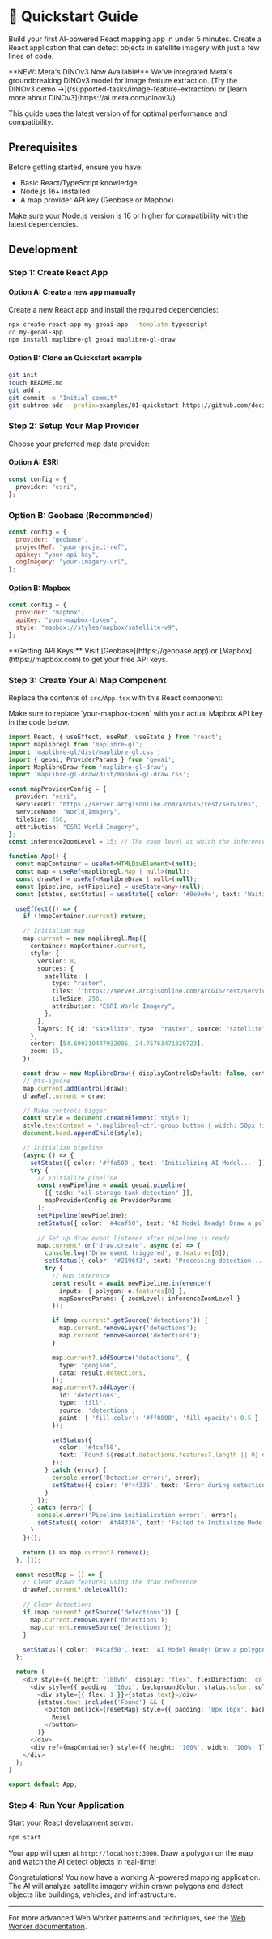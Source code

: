 
# 🚀 Quickstart Guide

Build your first AI-powered React mapping app in under 5 minutes. Create a React application that can detect objects in satellite imagery with just a few lines of code.

<Callout type="default" emoji="🚀">
  **NEW: Meta's DINOv3 Now Available!** We've integrated Meta's groundbreaking DINOv3 model for image feature extraction.
  [Try the DINOv3 demo →](/supported-tasks/image-feature-extraction) or [learn more about DINOv3](https://ai.meta.com/dinov3/).
</Callout>

<VideoEmbed
  src="https://geobase-docs.s3.amazonaws.com/geobase-ai-assets/oil-storage-tank-detection.mp4"
  title="Oil Storage Tank Detection Demo"
/>

<Callout type="info" emoji="ℹ️">
  This guide uses the latest version of <PackageName /> for optimal
  performance and compatibility.
</Callout>

## Prerequisites

Before getting started, ensure you have:

- Basic React/TypeScript knowledge
- Node.js 16+ installed
- A map provider API key (Geobase or Mapbox)

<Callout type="warning" emoji="⚠️">
  Make sure your Node.js version is 16 or higher for compatibility with the
  latest dependencies.
</Callout>

## Development

### Step 1: Create React App

#### Option A: Create a new app manually

Create a new React app and install the required dependencies:

```bash
npx create-react-app my-geoai-app --template typescript
cd my-geoai-app
npm install maplibre-gl geoai maplibre-gl-draw
```

#### Option B: Clone an Quickstart example
```bash
git init
touch README.md
git add .
git commit -m "Initial commit"
git subtree add --prefix=examples/01-quickstart https://github.com/decision-labs/geoai.js main --squash
```

### Step 2: Setup Your Map Provider

Choose your preferred map data provider:

#### Option A: ESRI

```typescript
const config = {
  provider: "esri",
};
```

### Option B: Geobase (Recommended)

```javascript
const config = {
  provider: "geobase",
  projectRef: "your-project-ref",
  apikey: "your-api-key",
  cogImagery: "your-imagery-url",
};
```

#### Option B: Mapbox

```javascript
const config = {
  provider: "mapbox",
  apiKey: "your-mapbox-token",
  style: "mapbox://styles/mapbox/satellite-v9",
};
```

<Callout type="info" emoji="📝">
  **Getting API Keys:** Visit [Geobase](https://geobase.app) or
  [Mapbox](https://mapbox.com) to get your free API keys.
</Callout>

### Step 3: Create Your AI Map Component

Replace the contents of `src/App.tsx` with this React component:

<Callout type="warning" emoji="⚠️">
  Make sure to replace `your-mapbox-token` with your actual Mapbox API key in
  the code below.
</Callout>

```typescript
import React, { useEffect, useRef, useState } from 'react';
import maplibregl from 'maplibre-gl';
import 'maplibre-gl/dist/maplibre-gl.css';
import { geoai, ProviderParams } from 'geoai';
import MaplibreDraw from 'maplibre-gl-draw';
import 'maplibre-gl-draw/dist/mapbox-gl-draw.css';

const mapProviderConfig = {
  provider: "esri",
  serviceUrl: "https://server.arcgisonline.com/ArcGIS/rest/services",
  serviceName: "World_Imagery",
  tileSize: 256,
  attribution: "ESRI World Imagery",
};
const inferenceZoomLevel = 15; // The zoom level at which the inference will be run

function App() {
  const mapContainer = useRef<HTMLDivElement>(null);
  const map = useRef<maplibregl.Map | null>(null);
  const drawRef = useRef<MaplibreDraw | null>(null);
  const [pipeline, setPipeline] = useState<any>(null);
  const [status, setStatus] = useState({ color: '#9e9e9e', text: 'Waiting...' });

  useEffect(() => {
    if (!mapContainer.current) return;

    // Initialize map
    map.current = new maplibregl.Map({
      container: mapContainer.current,
      style: {
        version: 8,
        sources: {
          satellite: {
            type: "raster",
            tiles: ["https://server.arcgisonline.com/ArcGIS/rest/services/World_Imagery/MapServer/tile/{z}/{y}/{x}"],
            tileSize: 256,
            attribution: "ESRI World Imagery",
          },
        },
        layers: [{ id: "satellite", type: "raster", source: "satellite" }],
      },
      center: [54.690310447932006, 24.75763471820723],
      zoom: 15,
    });

    const draw = new MaplibreDraw({ displayControlsDefault: false, controls: { polygon: true, trash: true } });
    // @ts-ignore
    map.current.addControl(draw);
    drawRef.current = draw;

    // Make controls bigger
    const style = document.createElement('style');
    style.textContent = '.maplibregl-ctrl-group button { width: 50px !important; height: 50px !important; font-size: 20px !important; } .maplibregl-ctrl-group { border-radius: 8px !important; }';
    document.head.appendChild(style);

    // Initialize pipeline
    (async () => {
      setStatus({ color: '#ffa500', text: 'Initializing AI Model...' });
      try {
        // Initialize pipeline
        const newPipeline = await geoai.pipeline(
          [{ task: "oil-storage-tank-detection" }],
          mapProviderConfig as ProviderParams
        );
        setPipeline(newPipeline);
        setStatus({ color: '#4caf50', text: 'AI Model Ready! Draw a polygon to detect oil storage tanks using the controls on the right.' });
        
        // Set up draw event listener after pipeline is ready
        map.current?.on('draw.create', async (e) => {
          console.log('Draw event triggered', e.features[0]);
          setStatus({ color: '#2196f3', text: 'Processing detection...' });
          try {
            // Run inference
            const result = await newPipeline.inference({
              inputs: { polygon: e.features[0] },
              mapSourceParams: { zoomLevel: inferenceZoomLevel }
            });

            if (map.current?.getSource('detections')) {
              map.current.removeLayer('detections');
              map.current.removeSource('detections');
            }

            map.current?.addSource("detections", {
              type: "geojson",
              data: result.detections,
            });
            map.current?.addLayer({
              id: 'detections',
              type: 'fill',
              source: 'detections',
              paint: { 'fill-color': '#ff0000', 'fill-opacity': 0.5 }
            });

            setStatus({
              color: '#4caf50',
              text: `Found ${result.detections.features?.length || 0} oil storage tank${(result.detections.features?.length || 0) !== 1 ? 's' : ''}!`,
            });
          } catch (error) {
            console.error('Detection error:', error);
            setStatus({ color: '#f44336', text: 'Error during detection' });
          }
        });
      } catch (error) {
        console.error('Pipeline initialization error:', error);
        setStatus({ color: '#f44336', text: 'Failed to Initialize Model' });
      }
    })();

    return () => map.current?.remove();
  }, []);

  const resetMap = () => {
    // Clear drawn features using the draw reference
    drawRef.current?.deleteAll();
    
    // Clear detections
    if (map.current?.getSource('detections')) {
      map.current.removeLayer('detections');
      map.current.removeSource('detections');
    }
    
    setStatus({ color: '#4caf50', text: 'AI Model Ready! Draw a polygon to detect oil storage tanks using the controls on the right.' });
  };

  return (
    <div style={{ height: '100vh', display: 'flex', flexDirection: 'column' }}>
      <div style={{ padding: '16px', backgroundColor: status.color, color: 'white', fontSize: '20px', textAlign: 'center', fontWeight: 'bold', display: 'flex', justifyContent: 'space-between', alignItems: 'center' }}>
        <div style={{ flex: 1 }}>{status.text}</div>
        {status.text.includes('Found') && (
          <button onClick={resetMap} style={{ padding: '8px 16px', backgroundColor: 'rgba(255,255,255,1)', color: 'black', border: '1px solid white', borderRadius: '4px', cursor: 'pointer', fontSize: '14px', marginLeft: '16px' }}>
            Reset
          </button>
        )}
      </div>
      <div ref={mapContainer} style={{ height: '100%', width: '100%' }} />
    </div>
  );
}

export default App;
```

### Step 4: Run Your Application

Start your React development server:

```bash
npm start
```

Your app will open at `http://localhost:3000`. Draw a polygon on the map and watch the AI detect objects in real-time!

<Callout type="success" emoji="🎉">
  Congratulations! You now have a working AI-powered mapping application. The AI
  will analyze satellite imagery within drawn polygons and detect objects like
  buildings, vehicles, and infrastructure.
</Callout>

---

For more advanced Web Worker patterns and techniques, see the [Web Worker documentation](./workers.mdx).
